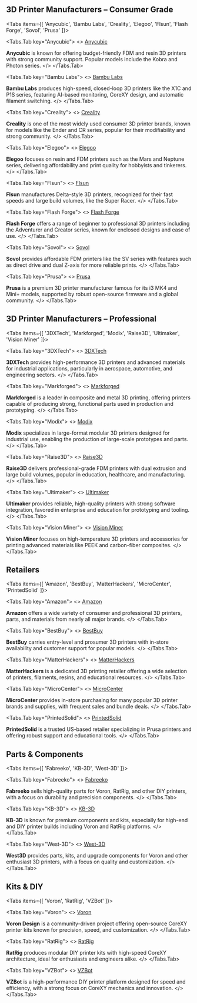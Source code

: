 ## 3D Printer Manufacturers – Consumer Grade


<Tabs items={[
  'Anycubic',
  'Bambu Labs',
  'Creality',
  'Elegoo',
  'Flsun',
  'Flash Forge',
  'Sovol',
  'Prusa'
]}>

<Tabs.Tab key="Anycubic">
<>
[Anycubic](https://store.anycubic.com/collections/fdm-printer)

**Anycubic** is known for offering budget-friendly FDM and resin 3D printers with strong community support. Popular models include the Kobra and Photon series.
</>
</Tabs.Tab>

<Tabs.Tab key="Bambu Labs">
<>
[Bambu Labs](https://us.store.bambulab.com/collections/3d-printer)

**Bambu Labs** produces high-speed, closed-loop 3D printers like the X1C and P1S series, featuring AI-based monitoring, CoreXY design, and automatic filament switching.
</>
</Tabs.Tab>

<Tabs.Tab key="Creality">
<>
[Creality](https://www.creality.com/)

**Creality** is one of the most widely used consumer 3D printer brands, known for models like the Ender and CR series, popular for their modifiability and strong community.
</>
</Tabs.Tab>

<Tabs.Tab key="Elegoo">
<>
[Elegoo](https://us.elegoo.com/collections/fdm-printers)

**Elegoo** focuses on resin and FDM printers such as the Mars and Neptune series, delivering affordability and print quality for hobbyists and tinkerers.
</>
</Tabs.Tab>

<Tabs.Tab key="Flsun">
<>
[Flsun](https://us.store.flsun3d.com/collections/3d-printers)

**Flsun** manufactures Delta-style 3D printers, recognized for their fast speeds and large build volumes, like the Super Racer.
</>
</Tabs.Tab>

<Tabs.Tab key="Flash Forge">
<>
[Flash Forge](https://www.flashforge.com/)

**Flash Forge** offers a range of beginner to professional 3D printers including the Adventurer and Creator series, known for enclosed designs and ease of use.
</>
</Tabs.Tab>

<Tabs.Tab key="Sovol">
<>
[Sovol](https://www.sovol3d.com/collections/3d-printer)

**Sovol** provides affordable FDM printers like the SV series with features such as direct drive and dual Z-axis for more reliable prints.
</>
</Tabs.Tab>

<Tabs.Tab key="Prusa">
<>
[Prusa](https://www.prusa3d.com/category/3d-printers/)

**Prusa** is a premium 3D printer manufacturer famous for its i3 MK4 and Mini+ models, supported by robust open-source firmware and a global community.
</>
</Tabs.Tab>

</Tabs>


## 3D Printer Manufacturers – Professional


<Tabs items={[
  '3DXTech',
  'Markforged',
  'Modix',
  'Raise3D',
  'Ultimaker',
  'Vision Miner'
]}>

<Tabs.Tab key="3DXTech">
<>
[3DXTech](https://www.3dxtech.com/pages/3d-printer)


**3DXTech** provides high-performance 3D printers and advanced materials for industrial applications, particularly in aerospace, automotive, and engineering sectors.
</>
</Tabs.Tab>

<Tabs.Tab key="Markforged">
<>
[Markforged](https://markforged.com/3d-printers)


**Markforged** is a leader in composite and metal 3D printing, offering printers capable of producing strong, functional parts used in production and prototyping.
</>
</Tabs.Tab>

<Tabs.Tab key="Modix">
<>
[Modix](https://www.modix3d.com/online-shop/)


**Modix** specializes in large-format modular 3D printers designed for industrial use, enabling the production of large-scale prototypes and parts.
</>
</Tabs.Tab>

<Tabs.Tab key="Raise3D">
<>
[Raise3D](https://www.raise3d.com/3d-printers/)


**Raise3D** delivers professional-grade FDM printers with dual extrusion and large build volumes, popular in education, healthcare, and manufacturing.
</>
</Tabs.Tab>

<Tabs.Tab key="Ultimaker">
<>
[Ultimaker](https://ultimaker.com/3d-printers/)


**Ultimaker** provides reliable, high-quality printers with strong software integration, favored in enterprise and education for prototyping and tooling.
</>
</Tabs.Tab>

<Tabs.Tab key="Vision Miner">
<>
[Vision Miner](https://visionminer.com/collections/3d-printers)


**Vision Miner** focuses on high-temperature 3D printers and accessories for printing advanced materials like PEEK and carbon-fiber composites.
</>
</Tabs.Tab>

</Tabs>


## Retailers


<Tabs items={[
  'Amazon',
  'BestBuy',
  'MatterHackers',
  'MicroCenter',
  'PrintedSolid'
]}>

<Tabs.Tab key="Amazon">
<>
[Amazon](https://www.amazon.com/3D-Printers/b?ie=UTF8&node=6066127011)


**Amazon** offers a wide variety of consumer and professional 3D printers, parts, and materials from nearly all major brands.
</>
</Tabs.Tab>

<Tabs.Tab key="BestBuy">
<>
[BestBuy](https://www.bestbuy.com/site/searchpage.jsp?id=pcat17071&st=3d+printer)


**BestBuy** carries entry-level and prosumer 3D printers with in-store availability and customer support for popular models.
</>
</Tabs.Tab>

<Tabs.Tab key="MatterHackers">
<>
[MatterHackers](https://www.matterhackers.com/store/c/3d-printers)


**MatterHackers** is a dedicated 3D printing retailer offering a wide selection of printers, filaments, resins, and educational resources.
</>
</Tabs.Tab>

<Tabs.Tab key="MicroCenter">
<>
[MicroCenter](https://www.microcenter.com/site/products/3d-printing.aspx)


**MicroCenter** provides in-store purchasing for many popular 3D printer brands and supplies, with frequent sales and bundle deals.
</>
</Tabs.Tab>

<Tabs.Tab key="PrintedSolid">
<>
[PrintedSolid](https://www.printedsolid.com/collections/3d-printers)


**PrintedSolid** is a trusted US-based retailer specializing in Prusa printers and offering robust support and educational tools.
</>
</Tabs.Tab>

</Tabs>


## Parts & Components


<Tabs items={[
  'Fabreeko',
  'KB-3D',
  'West-3D'
]}>

<Tabs.Tab key="Fabreeko">
<>
[Fabreeko](https://www.fabreeko.com/?srsltid=AfmBOor3UOWFJIHwrLps4U2Rsw9puWUwFpWSVC6mQ8fYIOahPiU1_lmk)


**Fabreeko** sells high-quality parts for Voron, RatRig, and other DIY printers, with a focus on durability and precision components.
</>
</Tabs.Tab>

<Tabs.Tab key="KB-3D">
<>
[KB-3D](https://kb-3d.com/store/)


**KB-3D** is known for premium components and kits, especially for high-end and DIY printer builds including Voron and RatRig platforms.
</>
</Tabs.Tab>

<Tabs.Tab key="West-3D">
<>
[West-3D](https://west3d.com/collections/voron-v2)


**West3D** provides parts, kits, and upgrade components for Voron and other enthusiast 3D printers, with a focus on quality and customization.
</>
</Tabs.Tab>

</Tabs>


## Kits & DIY


<Tabs items={[
  'Voron',
  'RatRig',
  'VZBot'
]}>

<Tabs.Tab key="Voron">
<>
[Voron](https://vorondesign.com/)


**Voron Design** is a community-driven project offering open-source CoreXY printer kits known for precision, speed, and customization.
</>
</Tabs.Tab>

<Tabs.Tab key="RatRig">
<>
[RatRig](https://us.ratrig.com/)


**RatRig** produces modular DIY printer kits with high-speed CoreXY architecture, ideal for enthusiasts and engineers alike.
</>
</Tabs.Tab>

<Tabs.Tab key="VZBot">
<>
[VZBot](https://vzbot.org/)


**VZBot** is a high-performance DIY printer platform designed for speed and efficiency, with a strong focus on CoreXY mechanics and innovation.
</>
</Tabs.Tab>

</Tabs>




